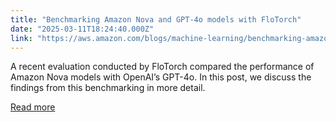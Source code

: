 ```yaml
---
title: "Benchmarking Amazon Nova and GPT-4o models with FloTorch"
date: "2025-03-11T18:24:40.000Z"
link: "https://aws.amazon.com/blogs/machine-learning/benchmarking-amazon-nova-and-gpt-4o-models-with-flotorch/"
---
```


A recent evaluation conducted by FloTorch compared the performance of Amazon Nova models with OpenAI’s GPT-4o. In this post, we discuss the findings from this benchmarking in more detail.

[Read more](https://aws.amazon.com/blogs/machine-learning/benchmarking-amazon-nova-and-gpt-4o-models-with-flotorch/)

